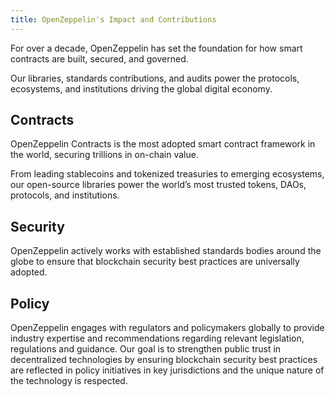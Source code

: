 ```yaml
---
title: OpenZeppelin's Impact and Contributions
---
```


For over a decade, OpenZeppelin has set the foundation for how smart contracts are built, secured, and governed.

Our libraries, standards contributions, and audits power the protocols, ecosystems, and institutions driving the global digital economy.

## Contracts

OpenZeppelin Contracts is the most adopted smart contract framework in the world, securing trillions in on-chain value.

From leading stablecoins and tokenized treasuries to emerging ecosystems, our open-source libraries power the world’s most trusted tokens, DAOs, protocols, and institutions.

<Cards>
  <Card title="The Journey of OpenZeppelin Contracts" href="/impact/contracts-journey" description="For over ten years, OpenZeppelin Contracts has been the trusted foundation for the global smart contract ecosystem">
  </Card>

  <Card title="Powering Top Financial Institutions" href="/impact/contracts-for-financial-institutions" description="The trusted foundation powering the global digital asset economy and securing billions in value">
  </Card>

  <Card title="The Future of OpenZeppelin Contracts" href="/impact/contracts-future" description="Advancing privacy, chain abstraction, tokenziation & real world assets, and scalability">
  </Card>
</Cards>

## Security

OpenZeppelin actively works with established standards bodies around the globe to ensure that blockchain security best practices are universally adopted.

<Card title="Advancing Security Standards" href="/impact/security-standards" description="Contributor to Internet Engineering Task Force (IETF), International Organization for Standardization (ISO), Ethereum Enterprise Alliance (EEA) EthTrust Security">
</Card>

## Policy

OpenZeppelin engages with regulators and policymakers globally to provide industry expertise and recommendations regarding relevant legislation, regulations and guidance. Our goal is to strengthen public trust in decentralized technologies by ensuring blockchain security best practices are reflected in policy initiatives in key jurisdictions and the unique nature of the technology is respected.

<Card title="Regulatory and Compliance Solutions">
</Card>

